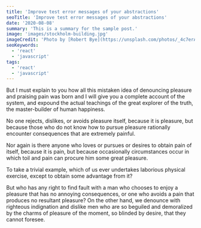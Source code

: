```yaml
---
title: 'Improve test error messages of your abstractions'
seoTitle: 'Improve test error messages of your abstractions'
date: '2020-08-08'
summary: 'This is a summary for the sample post.'
image: 'images/stockholm-building.jpg'
imageCredit: 'Photo by [Robert Bye](https://unsplash.com/photos/_4c7erArmdg)'
seoKeywords:
  - 'react'
  - 'javascript'
tags:
  - 'react'
  - 'javascript'
---
```


But I must explain to you how all this mistaken idea of denouncing pleasure and praising pain was
born and I will give you a complete account of the system, and expound the actual teachings of the
great explorer of the truth, the master-builder of human happiness.

No one rejects, dislikes, or avoids pleasure itself, because it is pleasure, but because those who
do not know how to pursue pleasure rationally encounter consequences that are extremely painful.

Nor again is there anyone who loves or pursues or desires to obtain pain of itself, because it is
pain, but because occasionally circumstances occur in which toil and pain can procure him some great
pleasure.

To take a trivial example, which of us ever undertakes laborious physical exercise, except to obtain
some advantage from it?

But who has any right to find fault with a man who chooses to enjoy a pleasure that has no annoying
consequences, or one who avoids a pain that produces no resultant pleasure? On the other hand, we
denounce with righteous indignation and dislike men who are so beguiled and demoralized by the
charms of pleasure of the moment, so blinded by desire, that they cannot foresee.
